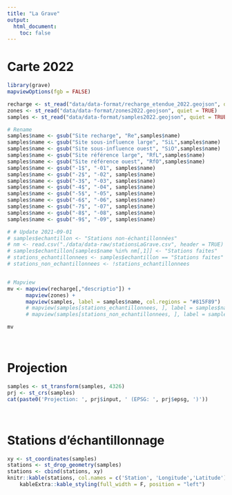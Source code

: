 ```yaml
---
title: "La Grave"
output:
  html_document:
    toc: false
---
```


<style type="text/css">
.main-container {
  max-width: 1800px;
  margin-left: auto;
  margin-right: auto;
}
</style>

# Carte 2022

```r
library(grave)
mapviewOptions(fgb = FALSE)

recharge <- st_read("data/data-format/recharge_etendue_2022.geojson", quiet = TRUE)
zones <- st_read("data/data-format/zones2022.geojson", quiet = TRUE)
samples <- st_read("data/data-format/samples2022.geojson", quiet = TRUE)

# Rename
samples$name <- gsub("Site recharge", "Re",samples$name)
samples$name <- gsub("Site sous-influence large", "SiL",samples$name)
samples$name <- gsub("Site sous-influence ouest", "SiO",samples$name)
samples$name <- gsub("Site référence large", "RfL",samples$name)
samples$name <- gsub("Site référence ouest", "RfO",samples$name)
samples$name <- gsub("-1$", "-01", samples$name)
samples$name <- gsub("-2$", "-02", samples$name)
samples$name <- gsub("-3$", "-03", samples$name)
samples$name <- gsub("-4$", "-04", samples$name)
samples$name <- gsub("-5$", "-05", samples$name)
samples$name <- gsub("-6$", "-06", samples$name)
samples$name <- gsub("-7$", "-07", samples$name)
samples$name <- gsub("-8$", "-08", samples$name)
samples$name <- gsub("-9$", "-09", samples$name)

# # Update 2021-09-01
# samples$echantillon <- "Stations non-échantillonnées"
# nm <- read.csv("./data/data-raw/stationsLaGrave.csv", header = TRUE)
# samples$echantillon[samples$name %in% nm[,1]] <- "Stations faites"
# stations_echantillonnees <- samples$echantillon == "Stations faites"
# stations_non_echantillonnees <- !stations_echantillonnees


# Mapview
mv <- mapview(recharge[,"descriptio"]) +
      mapview(zones) +
      mapview(samples, label = samples$name, col.regions = "#815F89")
      # mapview(samples[stations_echantillonnees, ], label = samples$name, col.regions = "#815F89") +
      # mapview(samples[stations_non_echantillonnees, ], label = samples$name, col.regions = "#EEE18E") 

mv
```

<br/>

# Projection

```r
samples <- st_transform(samples, 4326)
prj <- st_crs(samples)
cat(paste0('Projection: ', prj$input, ' (EPSG: ', prj$epsg, ')'))
```

<br/>

# Stations d'échantillonnage

```r
xy <- st_coordinates(samples)
stations <- st_drop_geometry(samples)
stations <- cbind(stations, xy)
knitr::kable(stations, col.names = c('Station', 'Longitude','Latitude'), row.names = FALSE) %>%
    kableExtra::kable_styling(full_width = F, position = "left")
```
